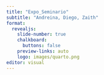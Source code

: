 ```yaml
---
title: "Expo_Seminario"
subtitle: "Andreina, Diego, Zaith"
format:
  revealjs: 
    slide-number: true
    chalkboard: 
      buttons: false
    preview-links: auto
    logo: images/quarto.png
editor: visual
---
```


## 
